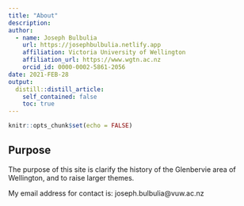 ```yaml
---
title: "About"
description:
author:
  - name: Joseph Bulbulia
    url: https://josephbulbulia.netlify.app
    affiliation: Victoria University of Wellington
    affiliation_url: https://www.wgtn.ac.nz
    orcid_id: 0000-0002-5861-2056
date: 2021-FEB-28
output:
  distill::distill_article:
    self_contained: false
    toc: true
--- 
```

```r
knitr::opts_chunk$set(echo = FALSE)
```

## Purpose

The purpose of this site is clarify the history of the Glenbervie area of Wellington, and to raise larger themes.

My email address for contact is: joseph.bulbulia@vuw.ac.nz
